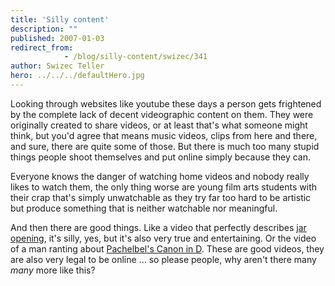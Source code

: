 ```yaml
---
title: 'Silly content'
description: ""
published: 2007-01-03
redirect_from: 
            - /blog/silly-content/swizec/341
author: Swizec Teller
hero: ../../../defaultHero.jpg
---
```

Looking through websites like youtube these days a person gets frightened by the complete lack of decent videographic content on them. They were originally created to share videos, or at least that's what someone might think, but you'd agree that means music videos, clips from here and there, and sure, there are quite some of those. But there is much too many stupid things people shoot themselves and put online simply because they can.

Everyone knows the danger of watching home videos and nobody really likes to watch them, the only thing worse are young film arts students with their crap that's simply unwatchable as they try far too hard to be artistic but produce something that is neither watchable nor meaningful.

And then there are good things. Like a video that perfectly describes [jar opening](http://www.youtube.com/watch?v=EDHIyHtv0E8), it's silly, yes, but it's also very true and entertaining. Or the video of a man ranting about [Pachelbel's Canon in D](http://youtube.com/watch?v=JdxkVQy7QLM). These are good videos, they are also very legal to be online ... so please people, why aren't there many _many_ more like this?